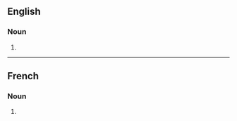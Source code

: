 ==English==

===Noun===
{{head|en|noun plural form}}

# {{plural of|proconsul|lang=en}}

----

==French==

===Noun===
{{head|fr|noun plural form|g=m}}

# {{plural of|proconsul|lang=fr}}
